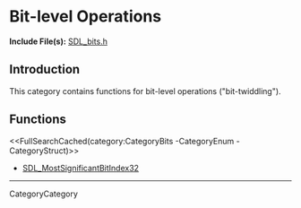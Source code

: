 
= Bit-level Operations =

'''Include File(s):''' [http://hg.libsdl.org/SDL/file/default/include/SDL_bits.h SDL_bits.h]


== Introduction ==

This category contains functions for bit-level operations ("bit-twiddling").

== Functions ==
<<FullSearchCached(category:CategoryBits -CategoryEnum -CategoryStruct)>>

<!-- BEGIN CATEGORY LIST -->
* [[SDL_MostSignificantBitIndex32]]
<!-- END CATEGORY LIST -->
----
CategoryCategory

